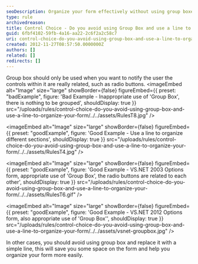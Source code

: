 ```yaml
---
seoDescription: Organize your form effectively without using group boxes by employing simple lines to separate sections and enhance readability.
type: rule
archivedreason:
title: Control Choice - Do you avoid using Group Box and use a line to organize your form?
guid: 6fbf4102-59fb-4a16-aa22-2c6f2a2c58c7
uri: control-choice-do-you-avoid-using-group-box-and-use-a-line-to-organize-your-form
created: 2012-11-27T08:57:50.0000000Z
authors: []
related: []
redirects: []
---
```


Group box should only be used when you want to notify the user the controls within it are really related, such as radio buttons.
<imageEmbed
  alt="Image"
  size="large"
  showBorder={false}
  figureEmbed={{
    preset: "badExample",
    figure: 'Bad Example - Inappropriate use of \'Group Box\', there is nothing to be grouped',
    shouldDisplay: true
  }}
  src="/uploads/rules/control-choice-do-you-avoid-using-group-box-and-use-a-line-to-organize-your-form/../../assets/RulesT8.jpg"
/>

<imageEmbed
  alt="Image"
  size="large"
  showBorder={false}
  figureEmbed={{
    preset: "goodExample",
    figure: 'Good Example - Use a line to organize different sections',
    shouldDisplay: true
  }}
  src="/uploads/rules/control-choice-do-you-avoid-using-group-box-and-use-a-line-to-organize-your-form/../../assets/RulesT4.jpg"
/>

<imageEmbed
  alt="Image"
  size="large"
  showBorder={false}
  figureEmbed={{
    preset: "goodExample",
    figure: 'Good Example - VS.NET 2003 Options form, appropriate use of \'Group Box\', the radio buttons are related to each other',
    shouldDisplay: true
  }}
  src="/uploads/rules/control-choice-do-you-avoid-using-group-box-and-use-a-line-to-organize-your-form/../../assets/RulesT6.gif"
/>

<imageEmbed
  alt="Image"
  size="large"
  showBorder={false}
  figureEmbed={{
    preset: "goodExample",
    figure: 'Good Example - VS.NET 2012 Options form, also appropriate use of \'Group Box\'',
    shouldDisplay: true
  }}
  src="/uploads/rules/control-choice-do-you-avoid-using-group-box-and-use-a-line-to-organize-your-form/../../assets/vsnet-groupbox.jpg"
/>

In other cases, you should avoid using group box and replace it with a simple line, this will save you some space on the form and help you organize your form more easily.